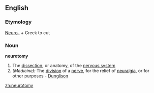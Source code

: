 ==English==

===Etymology===
[[Neuro-]] + Greek to cut

===Noun===
'''neurotomy'''

# The [[dissection]], or anatomy, of the [[nervous system]].
# ''(Medicine):'' The [[division]] of a [[nerve]], for the relief of [[neuralgia]], or for other purposes - [[Dunglison]]

[[zh:neurotomy]]